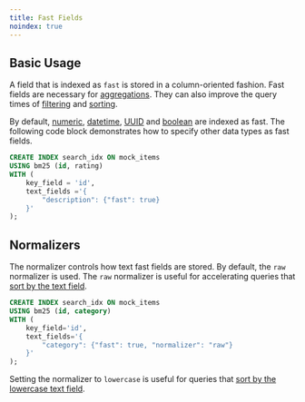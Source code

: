 ```yaml
---
title: Fast Fields
noindex: true
---
```


## Basic Usage

A field that is indexed as `fast` is stored in a column-oriented fashion. Fast fields are necessary for
[aggregations](/documentation/aggregates/overview). They can also improve the query times of [filtering](/documentation/full-text/filtering) and
[sorting](/documentation/full-text/sorting).

By default, [numeric](/documentation/indexing/field_options#numeric-fields), [datetime](/documentation/indexing/field_options#datetime-fields), [UUID](/documentation/indexing/field_options#text-fields) and [boolean](/documentation/indexing/field_options#boolean-fields)
are indexed as fast. The following code block demonstrates how to specify other data types as fast fields.

```sql
CREATE INDEX search_idx ON mock_items
USING bm25 (id, rating)
WITH (
    key_field = 'id',
    text_fields ='{
        "description": {"fast": true}
    }'
);
```

## Normalizers

The normalizer controls how text fast fields are stored. By default, the `raw` normalizer is used. The `raw` normalizer is useful for accelerating
queries that [sort by the text field](/documentation/full-text/sorting#fast-ordering).

```sql
CREATE INDEX search_idx ON mock_items
USING bm25 (id, category)
WITH (
    key_field='id',
    text_fields='{
        "category": {"fast": true, "normalizer": "raw"}
    }'
);
```

Setting the normalizer to `lowercase` is useful for queries that [sort by the lowercase text field](/documentation/full-text/sorting#ordering-by-text-field).
